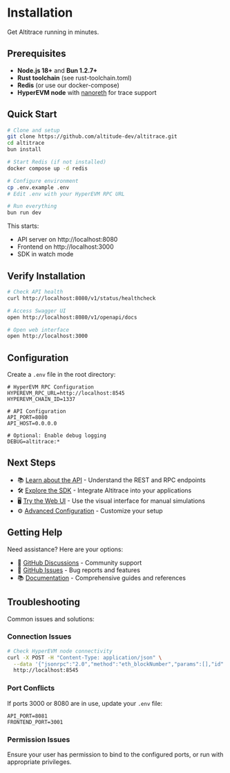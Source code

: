 # Installation

Get Altitrace running in minutes.

## Prerequisites

- **Node.js 18+** and **Bun 1.2.7+**
- **Rust toolchain** (see rust-toolchain.toml)
- **Redis** (or use our docker-compose)
- **HyperEVM node** with [nanoreth](https://github.com/hl-archive-node/nanoreth) for trace support

## Quick Start

```bash
# Clone and setup
git clone https://github.com/altitude-dev/altitrace.git
cd altitrace
bun install

# Start Redis (if not installed)
docker compose up -d redis

# Configure environment
cp .env.example .env
# Edit .env with your HyperEVM RPC URL

# Run everything
bun run dev
```

This starts:
- API server on http://localhost:8080
- Frontend on http://localhost:3000
- SDK in watch mode

## Verify Installation

```bash
# Check API health
curl http://localhost:8080/v1/status/healthcheck

# Access Swagger UI
open http://localhost:8080/v1/openapi/docs

# Open web interface
open http://localhost:3000
```

## Configuration

Create a `.env` file in the root directory:

```env
# HyperEVM RPC Configuration
HYPEREVM_RPC_URL=http://localhost:8545
HYPEREVM_CHAIN_ID=1337

# API Configuration
API_PORT=8080
API_HOST=0.0.0.0

# Optional: Enable debug logging
DEBUG=altitrace:*
```

## Next Steps

- 📚 [Learn about the API](/api) - Understand the REST and RPC endpoints
- 🛠️ [Explore the SDK](/sdk) - Integrate Altitrace into your applications
- 🖥️ [Try the Web UI](/webapp) - Use the visual interface for manual simulations
- ⚙️ [Advanced Configuration](/installation/configuration) - Customize your setup

## Getting Help

Need assistance? Here are your options:

- 💬 [GitHub Discussions](https://github.com/altitude-dev/altitrace/discussions) - Community support
- 🐛 [GitHub Issues](https://github.com/altitude-dev/altitrace/issues) - Bug reports and features
- 📚 [Documentation](/introduction) - Comprehensive guides and references

## Troubleshooting

Common issues and solutions:

### Connection Issues
```bash
# Check HyperEVM node connectivity
curl -X POST -H "Content-Type: application/json" \
  --data '{"jsonrpc":"2.0","method":"eth_blockNumber","params":[],"id":1}' \
  http://localhost:8545
```

### Port Conflicts
If ports 3000 or 8080 are in use, update your `.env` file:
```env
API_PORT=8081
FRONTEND_PORT=3001
```

### Permission Issues
Ensure your user has permission to bind to the configured ports, or run with appropriate privileges.